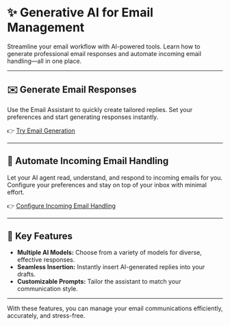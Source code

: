# ✨ Generative AI for Email Management

Streamline your email workflow with AI-powered tools. Learn how to generate professional email responses and automate incoming email handling—all in one place.

---

## ✉️ Generate Email Responses

Use the Email Assistant to quickly create tailored replies. Set your preferences and start generating responses instantly.

👉 [Try Email Generation](./ai-responder)

---

## 🤖 Automate Incoming Email Handling

Let your AI agent read, understand, and respond to incoming emails for you. Configure your preferences and stay on top of your inbox with minimal effort.

👉 [Configure Incoming Email Handling](./mail-handler)

---

## 🚀 Key Features

- **Multiple AI Models:** Choose from a variety of models for diverse, effective responses.
- **Seamless Insertion:** Instantly insert AI-generated replies into your drafts.
- **Customizable Prompts:** Tailor the assistant to match your communication style.

---

With these features, you can manage your email communications efficiently, accurately, and stress-free.

